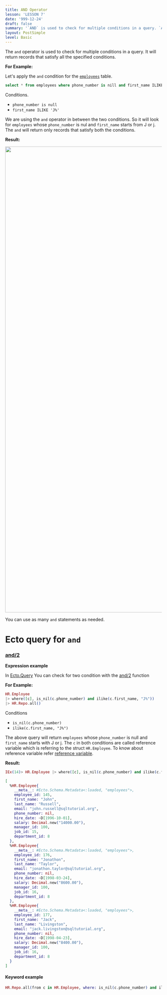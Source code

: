```yaml
---
title: AND Operator
lesson: 'LESSON 7'
date: '999-12-24'
draft: false
summary: '`AND` is used to check for multiple conditions in a query. `AND` will return records which satisfy all the conditions.'
layout: PostSimple
level: Basic
---
```


The `and` operator is used to check for multiple conditions in a query. It will return records that satisfy all the specified conditions.


**For Example:**

Let's apply the `and` condition for the [`employees`](/blog/Introduction) table.

```SQL
select * from employees where phone_number is nill and first_name ILIKE 'J%';
```

Conditions.

- `phone_number is null`
- `first_name ILIKE 'J%'`

We are using the `and` operator in between the two conditions. So it will look for `employees` whose `phone_number` is nul and `first_name` starts from J or j. The `and` will return only records that satisfy both the conditions.

**Result:**

<img src="/static/images/Pastedimage20231104154938.png" width="1500" />

You can use as many `and` statements as needed.

# Ecto query for `and`

### [and/2](https://hexdocs.pm/ecto/Ecto.Query.API.html#and/2)

**Expression example**

In [Ecto.Query](https://hexdocs.pm/ecto/Ecto.Query.html) You can check for two condition with the [and/2](https://hexdocs.pm/ecto/Ecto.Query.API.html#and/2) function

**For Example:**

```Elixir
HR.Employee
|> where([c], is_nil(c.phone_number) and ilike(c.first_name, "J%"))
|> HR.Repo.all()
```

Conditions

- `is_nil(c.phone_number)`
- `ilike(c.first_name, "J%")`

The above query will return `employees` whose `phone_number` is null and `first_name` starts with J or j. The `c` in both conditions are called reference variable which is referring to the struct `HR.Employee`. To know about reference variable refer <a href="/blog/Aliases in Ecto">reference variable</a>.

**Result:**

```Elixir
IEx(14)> HR.Employee |> where([c], is_nil(c.phone_number) and ilike(c.first_name, "J%")) |> HR.Repo.all()

[
  %HR.Employee{
    __meta__: #Ecto.Schema.Metadata<:loaded, "employees">,
    employee_id: 145,
    first_name: "John",
    last_name: "Russell",
    email: "john.russell@sqltutorial.org",
    phone_number: nil,
    hire_date: ~D[1996-10-01],
    salary: Decimal.new("14000.00"),
    manager_id: 100,
    job_id: 15,
    department_id: 8
  },
  %HR.Employee{
    __meta__: #Ecto.Schema.Metadata<:loaded, "employees">,
    employee_id: 176,
    first_name: "Jonathon",
    last_name: "Taylor",
    email: "jonathon.taylor@sqltutorial.org",
    phone_number: nil,
    hire_date: ~D[1998-03-24],
    salary: Decimal.new("8600.00"),
    manager_id: 100,
    job_id: 16,
    department_id: 8
  },
  %HR.Employee{
    __meta__: #Ecto.Schema.Metadata<:loaded, "employees">,
    employee_id: 177,
    first_name: "Jack",
    last_name: "Livingston",
    email: "jack.livingston@sqltutorial.org",
    phone_number: nil,
    hire_date: ~D[1998-04-23],
    salary: Decimal.new("8400.00"),
    manager_id: 100,
    job_id: 16,
    department_id: 8
  }
]
```

#### Keyword example

```Elixir
HR.Repo.all(from c in HR.Employee, where: is_nil(c.phone_number) and ilike(c.first_name, "J%"))
```
